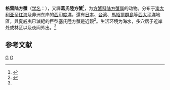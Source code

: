{{Speciesbox
| taxon = Geograpsus grayi
| binomial_authority = (H.Milne-Edwards, 1853)<ref name='id11976'>{{cite web| url =http://www.bioinfo.cn/db05/BjdwSpecies.php?action=view&id=11976| title =格雷陆方蟹| work =《中国动物物种编目数据库》| publisher =中国科学院微生物研究所| author =中国科学院动物研究所| accessdate =2009-04-28| deadurl =yes| archiveurl =https://web.archive.org/web/20160305063306/http://www.bioinfo.cn/db05/BjdwSpecies.php?action=view&id=11976| archivedate =2016-03-05}}</ref>
}}

'''格雷陆方蟹'''（[[学名|学名]]：{{lang|la|''Geograpsus grayi''}}），又譯'''葛氏陸方蟹'''<ref>{{cite news |url=http://web.nchu.edu.tw/~htshih/acad/pdf/Shih2013_Dongsha_crabs.pdf |title=東沙島沿岸蟹類的多樣性 |publisher=[[國立中興大學|國立中興大學]] |accessdate=2013-12-06 |archive-date=2013-12-11 |archive-url=https://web.archive.org/web/20131211175120/http://web.nchu.edu.tw/~htshih/acad/pdf/Shih2013_Dongsha_crabs.pdf |dead-url=no }}</ref>，为[[方蟹科|方蟹科]][[陆方蟹属|陆方蟹属]]的动物。分布于[[澳大利亚|澳大利亚]]至[[红海|红海]]及非洲东岸的[[西印度洋|西印度洋]]，還有[[日本|日本]]、[[台湾|台湾]]、[[馬紹爾群島|馬紹爾群島]]等[[西太平洋|西太平洋]]地區，與[[夏威夷|夏威夷]]已滅絕的巨型[[塞氏陸方蟹|塞氏陸方蟹]]是近親<ref name="Paulay">{{cite journal |author=Gustav Paulay & John Starmer |year=2011 |title=Evolution, insular restriction, and extinction of oceanic land crabs, exemplified by the loss of an endemic ''Geograpsus'' in the Hawaiian Islands |journal=[[PLoS_ONE|PLoS ONE]] |volume=6 |issue=5 |page=e19916 |doi=10.1371/journal.pone.0019916 |url=http://www.plosone.org/article/info%3Adoi%2F10.1371%2Fjournal.pone.0019916 |pmid=21603620 |pmc=3095624 |access-date=2013-12-06 |archive-date=2013-12-13 |archive-url=https://web.archive.org/web/20131213055835/http://www.plosone.org/article/info:doi%2F10.1371%2Fjournal.pone.0019916 |dead-url=no }}</ref>。生活环境为海水，多穴居于近岸处或林区以及夜间外出。<ref name='id11976'/>

== 参考文献 ==
{{reflist}}

{{螃蟹小作品}}

{{Taxonbar}}
[[Category:_1853年描述的动物|G]]
[[Category:陆方蟹属|G]]